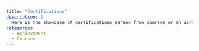 ```yaml
---
title: "Certifications"
description: |
  Here is the showcase of certifications earned from courses or an achievement.
categories:
  - Achievement
  - Courses
---
```

